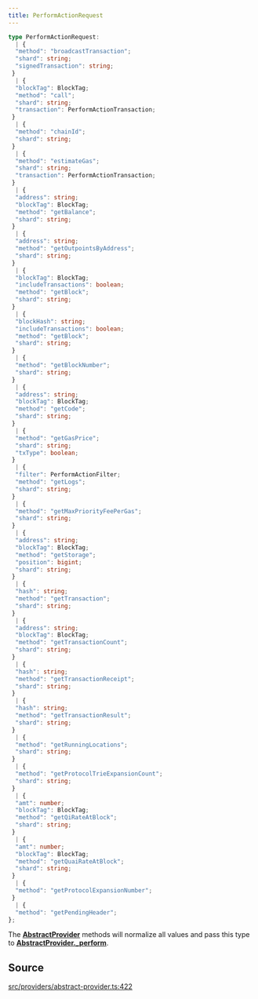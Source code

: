 ```yaml
---
title: PerformActionRequest
---
```


```ts
type PerformActionRequest: 
  | {
  "method": "broadcastTransaction";
  "shard": string;
  "signedTransaction": string;
 }
  | {
  "blockTag": BlockTag;
  "method": "call";
  "shard": string;
  "transaction": PerformActionTransaction;
 }
  | {
  "method": "chainId";
  "shard": string;
 }
  | {
  "method": "estimateGas";
  "shard": string;
  "transaction": PerformActionTransaction;
 }
  | {
  "address": string;
  "blockTag": BlockTag;
  "method": "getBalance";
  "shard": string;
 }
  | {
  "address": string;
  "method": "getOutpointsByAddress";
  "shard": string;
 }
  | {
  "blockTag": BlockTag;
  "includeTransactions": boolean;
  "method": "getBlock";
  "shard": string;
 }
  | {
  "blockHash": string;
  "includeTransactions": boolean;
  "method": "getBlock";
  "shard": string;
 }
  | {
  "method": "getBlockNumber";
  "shard": string;
 }
  | {
  "address": string;
  "blockTag": BlockTag;
  "method": "getCode";
  "shard": string;
 }
  | {
  "method": "getGasPrice";
  "shard": string;
  "txType": boolean;
 }
  | {
  "filter": PerformActionFilter;
  "method": "getLogs";
  "shard": string;
 }
  | {
  "method": "getMaxPriorityFeePerGas";
  "shard": string;
 }
  | {
  "address": string;
  "blockTag": BlockTag;
  "method": "getStorage";
  "position": bigint;
  "shard": string;
 }
  | {
  "hash": string;
  "method": "getTransaction";
  "shard": string;
 }
  | {
  "address": string;
  "blockTag": BlockTag;
  "method": "getTransactionCount";
  "shard": string;
 }
  | {
  "hash": string;
  "method": "getTransactionReceipt";
  "shard": string;
 }
  | {
  "hash": string;
  "method": "getTransactionResult";
  "shard": string;
 }
  | {
  "method": "getRunningLocations";
  "shard": string;
 }
  | {
  "method": "getProtocolTrieExpansionCount";
  "shard": string;
 }
  | {
  "amt": number;
  "blockTag": BlockTag;
  "method": "getQiRateAtBlock";
  "shard": string;
 }
  | {
  "amt": number;
  "blockTag": BlockTag;
  "method": "getQuaiRateAtBlock";
  "shard": string;
 }
  | {
  "method": "getProtocolExpansionNumber";
 }
  | {
  "method": "getPendingHeader";
};
```

The [**AbstractProvider**](/content/classes/AbstractProvider) methods will normalize all values and pass this type to
[**AbstractProvider._perform**](/content/classes/AbstractProvider#_perform).

## Source

[src/providers/abstract-provider.ts:422](https://github.com/dominant-strategies/quais-6.js/blob/95934f9b18ff90a0666dd9772179b612f2ad5510/src/providers/abstract-provider.ts#L422)

